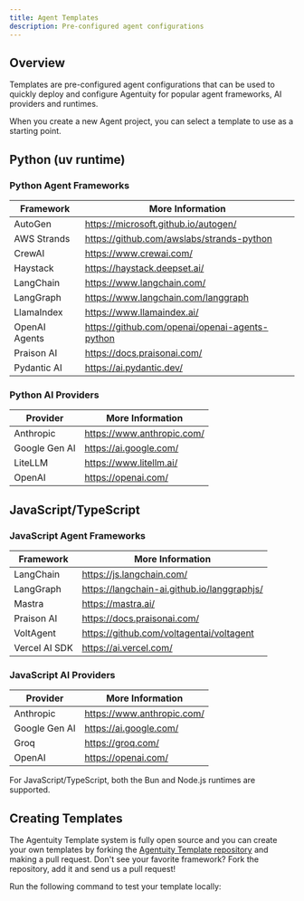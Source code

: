 ```yaml
---
title: Agent Templates
description: Pre-configured agent configurations
---
```


## Overview

Templates are pre-configured agent configurations that can be used to quickly deploy and configure Agentuity for popular agent frameworks, AI providers and runtimes.

When you create a new Agent project, you can select a template to use as a starting point.

## Python (uv runtime)

### Python Agent Frameworks

| Framework         | More Information                                        |
| ----------------- | ------------------------------------------------------- |
| AutoGen           | https://microsoft.github.io/autogen/                    |
| AWS Strands       | https://github.com/awslabs/strands-python               |
| CrewAI            | https://www.crewai.com/                                 |
| Haystack          | https://haystack.deepset.ai/                            |
| LangChain         | https://www.langchain.com/                              |
| LangGraph         | https://www.langchain.com/langgraph                     |
| LlamaIndex        | https://www.llamaindex.ai/                              |
| OpenAI Agents     | https://github.com/openai/openai-agents-python          |
| Praison AI        | https://docs.praisonai.com/                             |
| Pydantic AI       | https://ai.pydantic.dev/                                |

### Python AI Providers

| Provider      | More Information                |
| ------------- | ------------------------------- |
| Anthropic     | https://www.anthropic.com/      |
| Google Gen AI | https://ai.google.com/          |
| LiteLLM       | https://www.litellm.ai/         |
| OpenAI        | https://openai.com/             |

## JavaScript/TypeScript

### JavaScript Agent Frameworks

| Framework     | More Information                              |
| ------------- | --------------------------------------------- |
| LangChain     | https://js.langchain.com/                     |
| LangGraph     | https://langchain-ai.github.io/langgraphjs/   |
| Mastra        | https://mastra.ai/                            |
| Praison AI    | https://docs.praisonai.com/                   |
| VoltAgent     | https://github.com/voltagentai/voltagent      |
| Vercel AI SDK | https://ai.vercel.com/                        |

### JavaScript AI Providers

| Provider      | More Information                |
| ------------- | ------------------------------- |
| Anthropic     | https://www.anthropic.com/      |
| Google Gen AI | https://ai.google.com/          |
| Groq          | https://groq.com/               |
| OpenAI        | https://openai.com/             |

<Callout type="info">
For JavaScript/TypeScript, both the Bun and Node.js runtimes are supported.
</Callout>

## Creating Templates

The Agentuity Template system is fully open source and you can create your own templates by forking the [Agentuity Template repository](https://github.com/agentuity/templates) and making a pull request.  Don't see your favorite framework?  Fork the repository, add it and send us a pull request!

Run the following command to test your template locally:

<CLICommand command="agentuity create --templates-dir <path-to-directory>" />
